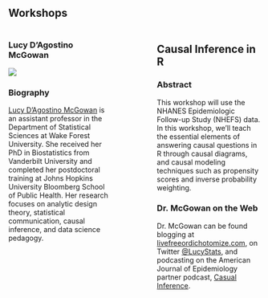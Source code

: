 
## Workshops

::: columns
::: {.column width="45%"}

### Lucy D’Agostino McGowan

![](images/Lucy_D_M.jpg)

### Biography
[Lucy D’Agostino McGowan](https://www.lucymcgowan.com/about/
) is an assistant professor in the Department of Statistical Sciences at Wake Forest University. She received her PhD in Biostatistics from Vanderbilt University and completed her postdoctoral training at Johns Hopkins University Bloomberg School of Public Health. Her research focuses on analytic design theory, statistical communication, causal inference, and data science pedagogy. 
:::

::: {.column width="10%"}
<!-- empty column to create gap -->
:::

::: {.column width="45%"}

## Causal Inference in R

### Abstract

This workshop will use the NHANES Epidemiologic Follow-up Study (NHEFS) data. In this workshop, we’ll teach the essential elements of answering causal questions in R through causal diagrams, and causal modeling techniques such as propensity scores and inverse probability weighting.

### Dr. McGowan on the Web

Dr. McGowan can be found blogging at [livefreeordichotomize.com](https://livefreeordichotomize.com/), on Twitter [\@LucyStats](https://twitter.com/LucyStats), and podcasting on the American Journal of Epidemiology partner podcast, [Casual Inference](https://casualinfer.libsyn.com/).

:::
:::


